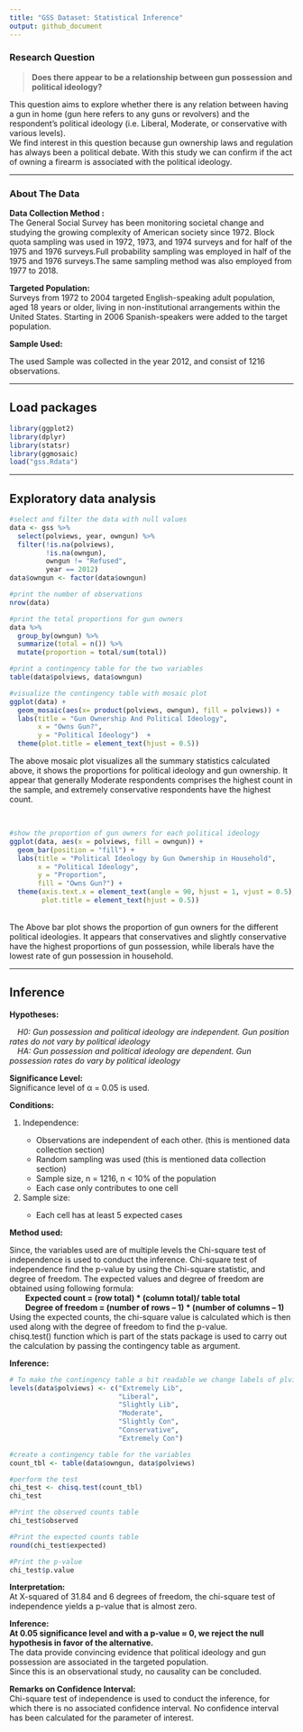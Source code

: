 ```yaml
---
title: "GSS Dataset: Statistical Inference"
output: github_document
---
```

### Research Question
<blockquote>
<b>Does there appear to be a relationship between gun possession and political ideology?</b>
</blockquote>
This question aims to explore whether there is any relation between having a gun in home (gun here refers to any guns or revolvers) and the respondent’s political ideology (i.e. Liberal, Moderate, or conservative with various levels).</br>
We find interest in this question because gun ownership laws and regulation has always been a political debate. With this study we can confirm if the act of owning a firearm is associated with the political ideology.

* * *

### About The Data

**Data Collection Method :**<br />
The General Social Survey has been monitoring societal change and studying the growing complexity of American society since 1972. Block quota sampling was used in 1972, 1973, and 1974 surveys and for half of the 1975 and 1976 surveys.Full probability sampling was employed in half of the 1975 and 1976 surveys.The same sampling method was also employed from 1977 to 2018.

**Targeted Population:**<br />
Surveys from 1972 to 2004 targeted English-speaking adult population, aged 18 years or older, living in non-institutional arrangements within the United States. Starting in 2006 Spanish-speakers were added to the target population.

**Sample Used:**

The used Sample was collected in the year 2012, and consist of 1216 observations.

* * *

## Load packages

```r
library(ggplot2)
library(dplyr)
library(statsr)
library(ggmosaic)
load("gss.Rdata")
```


* * *


## Exploratory data analysis

```r
#select and filter the data with null values
data <- gss %>%
  select(polviews, year, owngun) %>% 
  filter(!is.na(polviews),
         !is.na(owngun),
         owngun != "Refused",
         year == 2012)
data$owngun <- factor(data$owngun)

#print the number of observations
nrow(data)
```

```r
#print the total proportions for gun owners
data %>%
  group_by(owngun) %>%
  summarize(total = n()) %>%
  mutate(proportion = total/sum(total))
```

```r
#print a contingency table for the two variables
table(data$polviews, data$owngun)
```

```r
#visualize the contingency table with mosaic plot
ggplot(data) +
  geom_mosaic(aes(x= product(polviews, owngun), fill = polviews)) + 
  labs(title = "Gun Ownership And Political Ideology",
       x = "Owns Gun?",
       y = "Political Ideology")  +
  theme(plot.title = element_text(hjust = 0.5))
```

The above mosaic plot visualizes all the summary statistics calculated above, it shows the proportions for political ideology and gun ownership.
It appear that generally Moderate respondents comprises the highest count in the sample, and
extremely conservative respondents have the highest count.

<br />
```r
#show the proportion of gun owners for each political ideology
ggplot(data, aes(x = polviews, fill = owngun)) +
  geom_bar(position = "fill") +
  labs(title = "Political Ideology by Gun Ownership in Household",
       x = "Political Ideology",
       y = "Proportion",
       fill = "Owns Gun?") +
  theme(axis.text.x = element_text(angle = 90, hjust = 1, vjust = 0.5),
        plot.title = element_text(hjust = 0.5))
```
<br />
The Above bar plot shows the proportion of gun owners for the different political ideologies. It appears that conservatives and slightly conservative have the highest proportions of gun possession, while liberals have the lowest rate of gun possession in household.
<br />

* * *

## Inference

**Hypotheses:**

&emsp;<i>H0: Gun possession and political ideology are independent. Gun position rates do not vary by political ideology</i><br />
&emsp;<i>HA: Gun possession and political ideology are dependent. Gun possession rates do vary by political ideology</i>

**Significance Level:**<br />
Significance level of α = 0.05 is used.

**Conditions:**<br />
<ol>
<li>Independence: </li>
<ul>
<li>Observations are independent of each other. (this is mentioned data collection section)</li>
<li>Random sampling was used (this is mentioned   data collection section)
<li>Sample size, n = 1216,  n < 10% of the population</li>
<li>Each case only contributes to one cell</li>
</ul>
<li>Sample size: </li>
<ul>
<li>Each cell has at least 5 expected cases</li>
</ul>
</ol>
**Method used:**

Since, the variables used are of multiple levels the Chi-square test of independence is used to conduct the inference.
Chi-square test of independence find the p-value by using the Chi-square statistic, and degree of freedom. The expected values and degree of freedom are obtained using following formula:<br />
		&emsp;&emsp;<b>Expected count = (row total) * (column total)/ table total</b><br />
  	&emsp;&emsp;<b>Degree of freedom = (number of rows – 1) * (number of columns – 1)</b><br />
Using the expected counts, the chi-square value is calculated which is then used along with the degree of freedom to find the p-value.<br />
chisq.test() function which is part of the stats package is used to carry out the calculation by passing the contingency table as argument.

**Inference:**

```r
# To make the contingency table a bit readable we change labels of plviews
levels(data$polviews) <- c("Extremely Lib",
                           "Liberal",
                           "Slightly Lib",
                           "Moderate",
                           "Slightly Con",
                           "Conservative",
                           "Extremely Con")

#create a contingency table for the variables 
count_tbl <- table(data$owngun, data$polviews)

#perform the test
chi_test <- chisq.test(count_tbl)
chi_test
```

```r
#Print the observed counts table
chi_test$observed
```

```r
#Print the expected counts table
round(chi_test$expected)
```

```r
#Print the p-value
chi_test$p.value
```

**Interpretation:**<br />
At X-squared of 31.84 and 6 degrees of freedom, the chi-square test of independence yields a p-value that is almost zero.

**Inference:**<br />
<b>At 0.05 significance level and with a p-value ≈ 0, we reject the null hypothesis in favor of the alternative.</b><br />
The data provide convincing evidence that political ideology and gun possession are associated in the targeted population.<br />
Since this is an observational study, no causality can be concluded.

**Remarks on Confidence Interval:**<br />
Chi-square test of independence is used to conduct the inference, for which there is no associated confidence interval. No confidence interval has been calculated for the parameter of interest.
